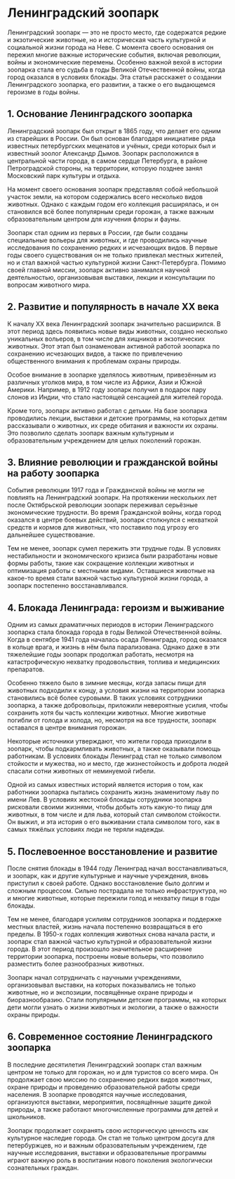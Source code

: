 # Ленинградский зоопарк

Ленинградский зоопарк — это не просто место, где содержатся редкие и экзотические животные, но и историческая часть культурной и социальной жизни города на Неве. С момента своего основания он пережил многие важные исторические события, включая революции, войны и экономические перемены. Особенно важной вехой в истории зоопарка стала его судьба в годы Великой Отечественной войны, когда город оказался в условиях блокады. Эта статья расскажет о создании Ленинградского зоопарка, его развитии, а также о его выдающемся героизме в годы войны.

## 1. Основание Ленинградского зоопарка

Ленинградский зоопарк был открыт в 1865 году, что делает его одним из старейших в России. Он был основан благодаря инициативе ряда известных петербургских меценатов и учёных, среди которых был и известный зоолог Александр Дымов. Зоопарк расположился в центральной части города, в самом сердце Петербурга, в районе Петроградской стороны, на территории, которую позднее занял Московский парк культуры и отдыха.

На момент своего основания зоопарк представлял собой небольшой участок земли, на котором содержались всего несколько видов животных. Однако с каждым годом его коллекция расширялась, и он становился всё более популярным среди горожан, а также важным образовательным центром для изучения флоры и фауны.

Зоопарк стал одним из первых в России, где были созданы специальные вольеры для животных, и где проводились научные исследования по сохранению редких и исчезающих видов. В первые годы своего существования он не только привлекал местных жителей, но и стал важной частью культурной жизни Санкт-Петербурга. Помимо своей главной миссии, зоопарк активно занимался научной деятельностью, организовывая выставки, лекции и консультации по вопросам животного мира.

## 2. Развитие и популярность в начале XX века

К началу XX века Ленинградский зоопарк значительно расширился. В этот период здесь появились новые виды животных, создано несколько уникальных вольеров, в том числе для хищников и экзотических животных. Этот этап был ознаменован активной работой зоопарка по сохранению исчезающих видов, а также по привлечению общественного внимания к проблемам охраны природы.

Особое внимание в зоопарке уделялось животным, привезённым из различных уголков мира, в том числе из Африки, Азии и Южной Америки. Например, в 1912 году зоопарк получил в подарок пару слонов из Индии, что стало настоящей сенсацией для жителей города.

Кроме того, зоопарк активно работал с детьми. На базе зоопарка проводились лекции, выставки и детские программы, на которых детям рассказывали о животных, их среде обитания и важности их охраны. Это позволило сделать зоопарк важным культурным и образовательным учреждением для целых поколений горожан.

## 3. Влияние революции и гражданской войны на работу зоопарка

События революции 1917 года и Гражданской войны не могли не повлиять на Ленинградский зоопарк. На протяжении нескольких лет после Октябрьской революции зоопарк переживал серьёзные экономические трудности. Во время Гражданской войны, когда город оказался в центре боевых действий, зоопарк столкнулся с нехваткой средств и кормов для животных, что поставило под угрозу его дальнейшее существование.

Тем не менее, зоопарк сумел пережить эти трудные годы. В условиях нестабильности и экономического кризиса были разработаны новые формы работы, такие как сокращение коллекции животных и оптимизация работы с местными видами. Оставшиеся животные на какое-то время стали важной частью культурной жизни города, а зоопарк постепенно восстанавливался.

## 4. Блокада Ленинграда: героизм и выживание

Одним из самых драматичных периодов в истории Ленинградского зоопарка стала блокада города в годы Великой Отечественной войны. Когда в сентябре 1941 года началась осада Ленинграда, город оказался в кольце врага, и жизнь в нём была парализована. Однако даже в эти тяжелейшие годы зоопарк продолжал работать, несмотря на катастрофическую нехватку продовольствия, топлива и медицинских препаратов.

Особенно тяжело было в зимние месяцы, когда запасы пищи для животных подходили к концу, а условия жизни на территории зоопарка становились всё более суровыми. В таких условиях сотрудники зоопарка, а также добровольцы, приложили невероятные усилия, чтобы сохранить хотя бы часть коллекции животных. Многие животные погибли от голода и холода, но, несмотря на все трудности, зоопарк оставался в центре внимания горожан.

Некоторые источники утверждают, что жители города приходили в зоопарк, чтобы подкармливать животных, а также оказывали помощь работникам. В условиях блокады Ленинград стал не только символом стойкости и мужества, но и место, где жизнестойкость и доброта людей спасали сотни животных от неминуемой гибели.

Одной из самых известных историй является история о том, как работники зоопарка пытались сохранить жизнь знаменитому льву по имени Лев. В условиях жестокой блокады сотрудники зоопарка рисковали своими жизнями, чтобы добыть хоть какую-то пищу для животных, в том числе и для льва, который стал символом стойкости. Он выжил, и эта история о его выживании стала символом того, как в самых тяжёлых условиях люди не теряли надежды.

## 5. Послевоенное восстановление и развитие

После снятия блокады в 1944 году Ленинград начал восстанавливаться, и зоопарк, как и другие культурные и научные учреждения, вновь приступил к своей работе. Однако восстановление было долгим и сложным процессом. Сильно пострадала не только инфраструктура, но и многие животные, которые пережили голод и нехватку пищи в годы блокады.

Тем не менее, благодаря усилиям сотрудников зоопарка и поддержке местных властей, жизнь начала постепенно возвращаться в его пределы. В 1950-х годах коллекция животных снова начала расти, и зоопарк стал важной частью культурной и образовательной жизни города. В этот период произошло значительное расширение территории зоопарка, построены новые вольеры, что позволило разместить более разнообразных животных.

Зоопарк начал сотрудничать с научными учреждениями, организовывал выставки, на которых показывались не только животные, но и экспозиции, посвящённые охране природы и биоразнообразию. Стали популярными детские программы, на которых дети могли узнать о жизни животных и экологии, а также о важности охраны природы.

## 6. Современное состояние Ленинградского зоопарка

В последние десятилетия Ленинградский зоопарк стал важным центром не только для горожан, но и для туристов со всего мира. Он продолжает свою миссию по сохранению редких видов животных, охране природы и проведению образовательной работы среди населения. В зоопарке проводятся научные исследования, организуются выставки, мероприятия, посвящённые защите дикой природы, а также работают многочисленные программы для детей и школьников.

Зоопарк продолжает сохранять свою историческую ценность как культурное наследие города. Он стал не только центром досуга для петербуржцев, но и важным образовательным учреждением, где научные исследования, выставки и образовательные программы играют важную роль в воспитании нового поколения экологически сознательных граждан.

